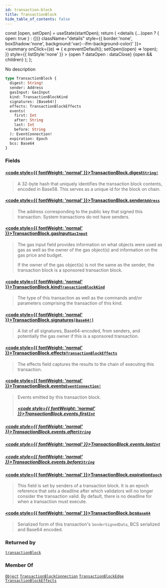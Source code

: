 ```yaml
---
id: transaction-block
title: TransactionBlock
hide_table_of_contents: false
---
```









  const [open, setOpen] = useState(startOpen);
  return (
    <details {...(open ? { open: true } : {})} className="details" style={{ border:'none', boxShadow:'none', background:'var(--ifm-background-color)' }}>
      <summary
        onClick={(e) => {
          e.preventDefault();
          setOpen((open) => !open);
        }}
        style={{ listStyle:'none' }}
      >
      {open ? dataOpen : dataClose}
      </summary>
      {open && children}
    </details>
  );
};








No description


```graphql
type TransactionBlock {
  digest: String!
  sender: Address
  gasInput: GasInput
  kind: TransactionBlockKind
  signatures: [Base64!]
  effects: TransactionBlockEffects
  events(
    first: Int
    after: String
    last: Int
    before: String
  ): EventConnection!
  expiration: Epoch
  bcs: Base64
}
```




### Fields

#### [<code style={{ fontWeight: 'normal' }}>TransactionBlock.<b>digest</b></code>](#)<Bullet />[`String!`](/references/sui-api/graphql/reference/scalars/string) <Badge class="badge badge--secondary" text="non-null"/> <Badge class="badge badge--secondary" text="scalar"/> 
> 
> 
> A 32-byte hash that uniquely identifies the transaction block contents, encoded in Base58.
> This serves as a unique id for the block on chain.
> 

#### [<code style={{ fontWeight: 'normal' }}>TransactionBlock.<b>sender</b></code>](#)<Bullet />[`Address`](/references/sui-api/graphql/reference/objects/address) <Badge class="badge badge--secondary" text="object"/> 
> 
> 
> The address corresponding to the public key that signed this transaction. System
> transactions do not have senders.
> 

#### [<code style={{ fontWeight: 'normal' }}>TransactionBlock.<b>gasInput</b></code>](#)<Bullet />[`GasInput`](/references/sui-api/graphql/reference/objects/gas-input) <Badge class="badge badge--secondary" text="object"/> 
> 
> 
> The gas input field provides information on what objects were used as gas as well as the
> owner of the gas object(s) and information on the gas price and budget.
> 
> If the owner of the gas object(s) is not the same as the sender, the transaction block is a
> sponsored transaction block.
> 

#### [<code style={{ fontWeight: 'normal' }}>TransactionBlock.<b>kind</b></code>](#)<Bullet />[`TransactionBlockKind`](/references/sui-api/graphql/reference/unions/transaction-block-kind) <Badge class="badge badge--secondary" text="union"/> 
> 
> 
> The type of this transaction as well as the commands and/or parameters comprising the
> transaction of this kind.
> 

#### [<code style={{ fontWeight: 'normal' }}>TransactionBlock.<b>signatures</b></code>](#)<Bullet />[`[Base64!]`](/references/sui-api/graphql/reference/scalars/base-64) <Badge class="badge badge--secondary" text="list"/> <Badge class="badge badge--secondary" text="scalar"/> 
> 
> 
> A list of all signatures, Base64-encoded, from senders, and potentially the gas owner if
> this is a sponsored transaction.
> 

#### [<code style={{ fontWeight: 'normal' }}>TransactionBlock.<b>effects</b></code>](#)<Bullet />[`TransactionBlockEffects`](/references/sui-api/graphql/reference/objects/transaction-block-effects) <Badge class="badge badge--secondary" text="object"/> 
> 
> 
> The effects field captures the results to the chain of executing this transaction.
> 

#### [<code style={{ fontWeight: 'normal' }}>TransactionBlock.<b>events</b></code>](#)<Bullet />[`EventConnection!`](/references/sui-api/graphql/reference/objects/event-connection) <Badge class="badge badge--secondary" text="non-null"/> <Badge class="badge badge--secondary" text="object"/> 
> 
> 
> Events emitted by this transaction block.
> ##### [<code style={{ fontWeight: 'normal' }}>TransactionBlock.events.<b>first</b></code>](#)<Bullet />[`Int`](/references/sui-api/graphql/reference/scalars/int) <Badge class="badge badge--secondary" text="scalar"/> 
> 
> 
> 
> 

##### [<code style={{ fontWeight: 'normal' }}>TransactionBlock.events.<b>after</b></code>](#)<Bullet />[`String`](/references/sui-api/graphql/reference/scalars/string) <Badge class="badge badge--secondary" text="scalar"/> 
> 
> 
> 
> 

##### [<code style={{ fontWeight: 'normal' }}>TransactionBlock.events.<b>last</b></code>](#)<Bullet />[`Int`](/references/sui-api/graphql/reference/scalars/int) <Badge class="badge badge--secondary" text="scalar"/> 
> 
> 
> 
> 

##### [<code style={{ fontWeight: 'normal' }}>TransactionBlock.events.<b>before</b></code>](#)<Bullet />[`String`](/references/sui-api/graphql/reference/scalars/string) <Badge class="badge badge--secondary" text="scalar"/> 
> 
> 
> 
> 

#### [<code style={{ fontWeight: 'normal' }}>TransactionBlock.<b>expiration</b></code>](#)<Bullet />[`Epoch`](/references/sui-api/graphql/reference/objects/epoch) <Badge class="badge badge--secondary" text="object"/> 
> 
> 
> This field is set by senders of a transaction block. It is an epoch reference that sets a
> deadline after which validators will no longer consider the transaction valid. By default,
> there is no deadline for when a transaction must execute.
> 

#### [<code style={{ fontWeight: 'normal' }}>TransactionBlock.<b>bcs</b></code>](#)<Bullet />[`Base64`](/references/sui-api/graphql/reference/scalars/base-64) <Badge class="badge badge--secondary" text="scalar"/> 
> 
> 
> Serialized form of this transaction's `SenderSignedData`, BCS serialized and Base64 encoded.
> 



### Returned by

[`transactionBlock`](/references/sui-api/graphql/reference/queries/transaction-block)  <Badge class="badge badge--secondary" text="query"/>

### Member Of

[`Object`](/references/sui-api/graphql/reference/objects/object)  <Badge class="badge badge--secondary" text="object"/><Bullet />[`TransactionBlockConnection`](/references/sui-api/graphql/reference/objects/transaction-block-connection)  <Badge class="badge badge--secondary" text="object"/><Bullet />[`TransactionBlockEdge`](/references/sui-api/graphql/reference/objects/transaction-block-edge)  <Badge class="badge badge--secondary" text="object"/><Bullet />[`TransactionBlockEffects`](/references/sui-api/graphql/reference/objects/transaction-block-effects)  <Badge class="badge badge--secondary" text="object"/>

